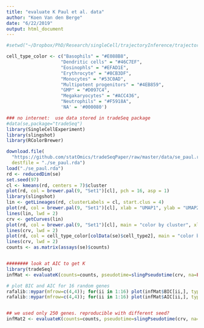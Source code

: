 ```yaml
---
title: "evaluate K Paul et al. data"
author: "Koen Van den Berge"
date: "6/22/2019"
output: html_document
---
```


```r
#setwd("~/Dropbox/PhD/Research/singleCell/trajectoryInference/trajectoryDE/tradeSeqPaper/case/paul/")

cell_type_color <- c("Basophils" = "#E088B8",
                    "Dendritic cells" = "#46C7EF",
                    "Eosinophls" = "#EFAD1E",
                    "Erythrocyte" = "#8CB3DF",
                    "Monocytes" = "#53C0AD",
                    "Multipotent progenitors" = "#4EB859",
                    "GMP" = "#D097C4",
                    "Megakaryocytes" = "#ACC436",
                    "Neutrophils" = "#F5918A",
                    'NA' = '#000080')

### no internet:  use data stored in tradeSeq package
#data(se,package="tradeSeq")
library(SingleCellExperiment)
library(slingshot)
library(RColorBrewer)

download.file(
  "https://github.com/statOmics/tradeSeqPaper/raw/master/data/se_paul.rda",
  destfile = "./se_paul.rda")
load("./se_paul.rda")
rd <- reducedDim(se)
set.seed(97)
cl <- kmeans(rd, centers = 7)$cluster
plot(rd, col = brewer.pal(9, "Set1")[cl], pch = 16, asp = 1)
library(slingshot)
lin <- getLineages(rd, clusterLabels = cl, start.clus = 4)
plot(rd, col = brewer.pal(9, "Set1")[cl], xlab = "UMAP1", ylab = "UMAP2")
lines(lin, lwd = 2)
crv <- getCurves(lin)
plot(rd, col = brewer.pal(9, "Set1")[cl], main = "color by cluster", xlab = "UMAP1", ylab = "UMAP2")
lines(crv, lwd = 2)
plot(rd, col = cell_type_color[colData(se)$cell_type2], main = "color by cell type", xlab = "UMAP1", ylab = "UMAP2", pch = 16)
lines(crv, lwd = 2)
counts <- as.matrix(assays(se)$counts)


######## look at AIC to get K
library(tradeSeq)
infMat <- evaluateK(counts=counts, pseudotime=slingPseudotime(crv, na=FALSE), cellWeights=slingCurveWeights(crv), k=3:20, nGenes=250, ncores=2)

# plot BIC and AIC for 16 random genes
rafalib::mypar(mfrow=c(4,4)); for(ii in 1:16) plot(infMat$BIC[ii,], type='b')
rafalib::mypar(mfrow=c(4,4)); for(ii in 1:16) plot(infMat$AIC[ii,], type='b')


## we used only 250 genes. reproducible with different seed?
infMat2 <- evaluateK(counts=counts, pseudotime=slingPseudotime(crv, na=FALSE), cellWeights=slingCurveWeights(crv), k=3:20, nGenes=250, ncores=2, seed=2)

```

